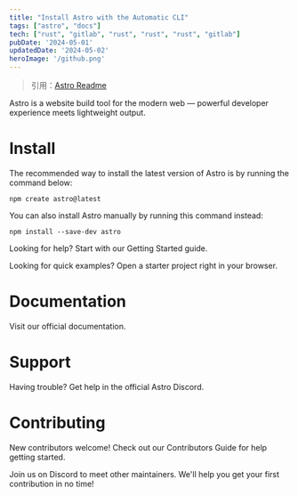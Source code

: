 ```yaml
---
title: "Install Astro with the Automatic CLI"
tags: ["astro", "docs"]
tech: ["rust", "gitlab", "rust", "rust", "rust", "gitlab"]
pubDate: '2024-05-01'
updatedDate: '2024-05-02'
heroImage: '/github.png'
---
```


> 引用：[Astro Readme](https://github.com/withastro/astro/blob/main/README.md)

Astro is a website build tool for the modern web —
powerful developer experience meets lightweight output.

# Install
The recommended way to install the latest version of Astro is by running the command below:

``` shell
npm create astro@latest
```

You can also install Astro manually by running this command instead:

```shell
npm install --save-dev astro
```

Looking for help? Start with our Getting Started guide.

Looking for quick examples? Open a starter project right in your browser.

# Documentation
Visit our official documentation.

# Support
Having trouble? Get help in the official Astro Discord.

# Contributing
New contributors welcome! Check out our Contributors Guide for help getting started.

Join us on Discord to meet other maintainers. We'll help you get your first contribution in no time!
